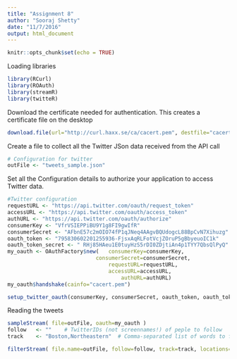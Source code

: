 ```yaml
---
title: "Assignment 8"
author: "Sooraj Shetty"
date: "11/7/2016"
output: html_document
---
```


```r
knitr::opts_chunk$set(echo = TRUE)
```

Loading libraries
```r
library(RCurl)
library(ROAuth)
library(streamR)
library(twitteR)
```

Download the certificate needed for authentication. This creates a certificate file on the desktop
```r
download.file(url="http://curl.haxx.se/ca/cacert.pem", destfile="cacert.pem")                                   
```

Create a file to collect all the Twitter JSon data received from the API call
```r
# Configuration for twitter
outFile <- "tweets_sample.json"
```

Set all the Configuration details to authorize your application to access Twitter data.
```r
#Twitter configuration
requestURL <- "https://api.twitter.com/oauth/request_token"
accessURL <- "https://api.twitter.com/oauth/access_token"
authURL <- "https://api.twitter.com/oauth/authorize"
consumerKey <- "VfrVSIEPPiBU9Y1g8FI9gwIfR"
consumerSecret <- "AFbnE57c2mOIO74fP1qJNeq4AAgvBQUdogcL88BpCvN7Xihuzg"
oauth_token <- "795830602201255936-FjsxAqRLFotVcjZOruP5gBbyeuoIC1k"
oauth_token_secret <- "	RHj85HAeu1E0tuyHzS5rDI0ZDjtiAn4p1TYY7QbsQlPyQ"
my_oauth <- OAuthFactory$new(   consumerKey=consumerKey,
                            consumerSecret=consumerSecret, 
                                requestURL=requestURL,
                                accessURL=accessURL,
                                    authURL=authURL)    
my_oauth$handshake(cainfo="cacert.pem")

setup_twitter_oauth(consumerKey, consumerSecret, oauth_token, oauth_token_secret)
```

Reading the tweets
```r
sampleStream( file=outFile, oauth=my_oauth )
follow   <- ""    # TwitterIDs (not screennames!) of peple to follow
track    <- "Boston,Northeastern"  # Comma-separated list of words to filter for

filterStream( file.name=outFile, follow=follow, track=track, locations=location, oauth=my_oauth, timeout=10800)
```
